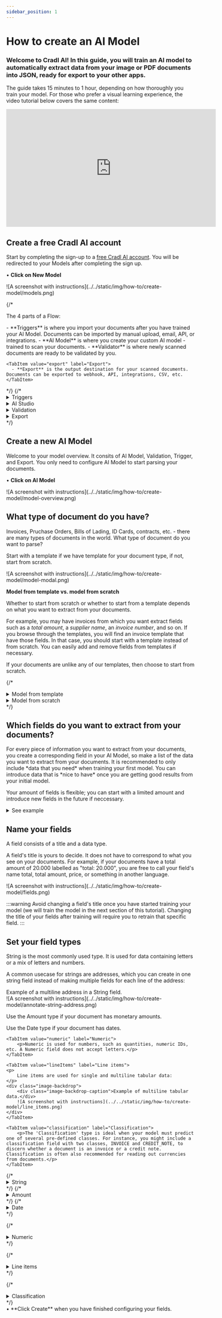 ```yaml
---
sidebar_position: 1
---
```


# How to create an AI Model

<h3><span style={{display: "block", marginBottom: "1rem"}}>Welcome to Cradl AI! </span> In this guide, you will train an AI model to automatically extract data from your image or PDF documents into JSON, ready for export to your other apps. </h3>


<ScrollProgressBar />

The guide takes 15 minutes to 1 hour, depending on how thoroughly you train your model. For those who prefer a visual learning experience, the video tutorial below covers the same content:
<iframe width="560" height="315" src="https://www.youtube.com/embed/E_zXAPF2K9A?si=v8DoNlI3idRm-Viw" title="YouTube video player" frameborder="0" allow="accelerometer; autoplay; clipboard-write; encrypted-media; gyroscope; picture-in-picture; web-share" referrerpolicy="strict-origin-when-cross-origin" allowfullscreen></iframe>

<div class="utils-spacerBottom-md"></div>

## Create a free Cradl AI account
Start by completing the sign-up to a [free Cradl AI account](https://app.cradl.ai/login). You will be redirected to your Models after completing the sign up.

&#8226; **Click on New Model**

<div class="image-backdrop">
<div class="image-backdrop-caption text-sm"></div>
![A screenshot with instructions](../../static/img/how-to/create-model/models.png)
</div>


<div class="utils-spacerBottom-md"></div>

{/* <div class="utils-mt-22 image-backdrop">
<div class="image-backdrop-caption">The 4 parts of a Flow:</p>
<div style={{padding: '0 40px 40px 40px'}}>
<Tabs>
  <TabItem value="triggers" label="Trigger" default>
   - **Triggers** is where you import your documents after you have trained your AI Model. Documents can be imported by manual upload, email, API, or integrations.
  </TabItem>

  <TabItem value="aiModel" label="AI Model">
    - **AI Model** is where you create your custom AI model - trained to scan your documents.
  </TabItem>
  
  <TabItem value="validator" label="Validator">
     - **Validator** is where newly scanned documents are ready to be validated by you.
    </TabItem>

    <TabItem value="export" label="Export">
      - **Export** is the output destination for your scanned documents. Documents can be exported to webhook, API, integrations, CSV, etc.
    </TabItem>
</Tabs>
</div>
</div> */}
{/* <details className='custom-accordion'>
  <summary>Triggers</summary>
- **Triggers** is where you import your documents after you have trained your AI Model. Documents can be imported by manual upload, email, API, or integrations.
</details>
<details className='custom-accordion'>
  <summary>AI Studio</summary>
- **AI Studio** is where you create your custom AI model - trained to scan your documents.
</details>
<details className='custom-accordion'>
  <summary>Validation</summary>
- **Validation** is where newly scanned documents are ready to be validated by you.
</details>
<details className='custom-accordion'>
  <summary>Export</summary>
- **Export** is the output destination for your scanned documents. Documents can be exported to webhook, API, integrations, CSV, etc.
</details> */}

## Create a new AI Model
Welcome to your model overview. It consits of AI Model, Validation, Trigger, and Export. You only need to configure AI Model to start parsing your documents.

&#8226; **Click on AI Model**

<div class="image-backdrop">
<div class="image-backdrop-caption text-sm"></div>
![A screenshot with instructions](../../static/img/how-to/create-model/model-overview.png)
</div>

<div class="utils-spacerBottom-md"></div>

## What type of document do you have?
Invoices, Pruchase Orders, Bills of Lading, ID Cards, contracts, etc. - there are many types of documents in the world. What type of document do you want to parse?

Start with a template if we have template for your document type, if not, start from scratch.
<div class="image-backdrop">
<div class="image-backdrop-caption text-sm"></div>
![A screenshot with instructions](../../static/img/how-to/create-model/model-modal.png)
</div>


**Model from template vs. model from scratch**
<p>Whether to start from scratch or whether to start from a template depends on what you want to extract from your documents.</p>

For example, you may have invoices from which you want extract fields such as a *total amount*, a *supplier name*, an *invoice number*, and so on. If you browse through the templates, you will find an invoice template that have those fields. In that case, you should start with a template instead of from scratch. You can easily add and remove fields from templates if necessary.

If your documents are unlike any of our templates, then choose to start from scratch.

{/* <details className='custom-accordion'>
  <summary>Model from template</summary>
   <p>Start with a model from template if you find a template with fields that are similar to your documents. It is totally OK to add new fields or to remove fields you do not need from a template.</p>
   <p>It is recommended to start with a **template** if you:</p>
    <ul>
        <li>find a template with fields that are similar to those you want to extract from your documents (i.e, a template might have a "total_amount" field, and so does your documents).</li>
        <li> want to test a model on your data quickly. Using a template will give better results out of the box.</li>
    </ul>
  </details>

<details className='custom-accordion'>
  <summary>Model from scratch</summary>
   <p>When starting from scratch, you define and train every field yourself. It is the best option if your documents are dissimilar to any of the templates, but it takes more training data to get as good results as a template.</p>
</details> */}

<div class="utils-spacerBottom-md"></div>

## Which fields do you want to extract from your documents?
<p>For every piece of information you want to extract from your documents, you create a corresponding field in your AI Model, so make a list of the data you want to extract from your documents. It is recommended to only include *data that you need* when training your first model. You can introduce data that is *nice to have* once you are getting good results from your initial model.</p>

Your amount of fields is flexible; you can start with a limited amount and introduce new fields in the future if neccessary.


<details className='custom-accordion'>
  <summary>See example</summary>
<div>
<div class="image-backdrop">
<div class="image-backdrop-caption text-sm">Typical data you would want to extract from an invoice include: the recipent's full name, the recipient's address, invoice ID number, total amount, VAT, currency, etc.</div>
  ![A screenshot with instructions](../../static/img/create-model/create-model-exampleDoc.jpg)
  </div>
</div>
</details>

<div class="utils-spacerBottom-md"></div>

## Name your fields
A field consists of a title and a data type.

A field's title is yours to decide. It does not have to correspond to what you see on your documents. For example, if your documents have a total amount of 20.000 labelled as "total: 20.000", you are free to call your field's name total, total amount, price, or something in another language.

<div class="image-backdrop">
<div class="image-backdrop-caption"></div>
![A screenshot with instructions](../../static/img/how-to/create-model/fields.png)
</div>

:::warning
Avoid changing a field's title once you have started training your model (we will train the model in the next section of this tutorial). Changing the title of your fields after training will require you to retrain that specific field.
:::

<div class="utils-spacerBottom-md"></div>

## Set your field types
<div class="utils-mt-22 image-backdrop">
<div class="image-backdrop-caption"></div>

<div style={{padding: '0 40px 40px 40px'}}>
<Tabs>
  <TabItem value="string" label="String" default>
  <p>String is the most commonly used type. It is used for data containing letters or a mix of letters and numbers.</p>

  <p>A common usecase for strings are addresses, which you can create in one string field instead of making multiple fields for each line of the address:</p>
  <div class="image-backdrop">
    <div class="image-backdrop-caption">Example of a multiline address in a String field.</div>
    ![A screenshot with instructions](../../static/img/how-to/create-model/annotate-string-address.png)
    </div>
  </TabItem>

  <TabItem value="amount" label="Amount">
  <p>Use the Amount type if your document has monetary amounts.</p>
  </TabItem>
  
  <TabItem value="date" label="Date">
    <p>Use the Date type if your document has dates.</p>
    </TabItem>

    <TabItem value="numeric" label="Numeric">
        <p>Numeric is used for numbers, such as quantities, numeric IDs, etc. A Numeric field does not accept letters.</p>
    </TabItem>

    <TabItem value="lineItems" label="Line items">
    <p>
        Line items are used for single and multiline tabular data:
    </p>
    <div class="image-backdrop">
        <div class="image-backdrop-caption">Example of multiline tabular data.</div>
        ![A screenshot with instructions](../../static/img/how-to/create-model/line_items.png)
    </div>
    </TabItem>

    <TabItem value="classification" label="Classification">
        <p>The 'Classification' type is ideal when your model must predict one of several pre-defined classes. For instance, you might include a classification field with two classes, INVOICE and CREDIT_NOTE, to discern whether a document is an invoice or a credit note. Classification is often also recommended for reading out currencies from documents.</p>
    </TabItem> 
</Tabs>
</div>
</div>
{/* <details>
  <summary>String</summary>
  <p>String is the most commonly used type. It is used for data containing letters or a mix of letters and numbers.</p>

  <p>A common usecase for strings are addresses, which you can create in one string field instead of making multiple fields for each line of the address:</p>
  <div>
    ![A screenshot with instructions](../../static/img/annotate/annotate-string-address.png)
    </div>
</details> */}
{/* 
<details>
  <summary>Amount</summary>
  <p>Use the Amount type if your document has monetary amounts.</p>
</details> */}
{/* 
<details>
  <summary>Date</summary>
  <p>Use the Date type if your document has dates.</p>
</details> */}

{/* <details>
  <summary>Numeric</summary>
  <p>Numeric is used for numbers, such as quantities, numeric IDs, etc. A Numeric field does not accept letters.</p>
</details> */}

{/* <details>
  <summary>Line items</summary>
  <p>
  Line items are used for multiline tabular data:
  </p>
  <div>
  ![A screenshot with instructions](../../static/img/create-model/create-model-lineItems.png)
  </div>
</details> */}

{/* <details>
  <summary>Classification</summary>
 <p>Info about classification.</p>
</details> */}
<div class="utils-spacerBottom-md"></div>
&#8226; **Click Create** when you have finished configuring your fields.
<div class="utils-spacerBottom-md"></div>
